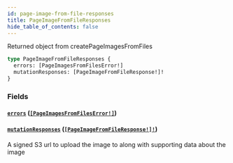 ```yaml
---
id: page-image-from-file-responses
title: PageImageFromFileResponses
hide_table_of_contents: false
---
```



Returned object from createPageImagesFromFiles

```graphql
type PageImageFromFileResponses {
  errors: [PageImagesFromFilesError!]
  mutationResponses: [PageImageFromFileResponse!]!
}
```


### Fields

#### [`errors`](#) ([`[PageImagesFromFilesError!]`](/demand/api/graphql-admin/reference/objects/page-images-from-files-error))




#### [`mutationResponses`](#) ([`[PageImageFromFileResponse!]!`](/demand/api/graphql-admin/reference/objects/page-image-from-file-response))

A signed S3 url to upload the image to along with supporting data about the image




